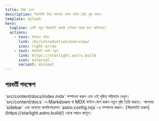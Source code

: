 ```yaml
---
title: স্নিগ্ধা ওএস
description: স্টারলাইট দিয়ে আপনার ডকস সাইট তৈরি শুরু করুন।
template: splash
hero:
  tagline: একটি নতুন স্টারলাইট প্রজেক্ট সেটআপ করার জন্য অভিনন্দন!
  actions:
    - text: উদাহরণ গাইড
      link: /bn/introduction/overview/
      icon: right-arrow
    - text: স্টারলাইট ডকস পড়ুন
      link: https://starlight.astro.build
      icon: external
      variant: minimal
---
```



## পরবর্তী পদক্ষেপ

<CardGrid stagger>
	<Card title="বিষয়বস্তু আপডেট করুন" icon="pencil">
		`src/content/docs/index.mdx` সম্পাদনা করুন এবং এই পৃষ্ঠায় পরিবর্তন দেখুন।
	</Card>
	<Card title="নতুন বিষয়বস্তু যোগ করুন" icon="add-document">
		`src/content/docs`-এ Markdown বা MDX ফাইল যোগ করুন নতুন পৃষ্ঠা তৈরি করতে।
	</Card>
	<Card title="আপনার সাইট কনফিগার করুন" icon="setting">
		আপনার `sidebar` এবং অন্যান্য কনফিগারেশন `astro.config.mjs`-এ সম্পাদনা করুন।
	</Card>
	<Card title="ডকস পড়ুন" icon="open-book">
		[স্টারলাইট ডকস](https://starlight.astro.build/) থেকে আরও জানুন।
	</Card>
</CardGrid>
